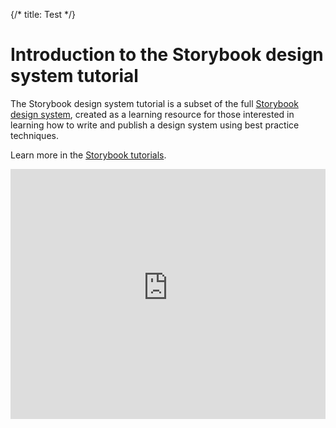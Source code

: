 {/*
title: Test
*/}

<Meta title="Test" />

# Introduction to the Storybook design system tutorial

The Storybook design system tutorial is a subset of the full [Storybook design system](https://github.com/storybookjs/design-system/), created as a learning resource for those interested in learning how to write and publish a design system using best practice techniques.
 
Learn more in the [Storybook tutorials](https://storybook.js.org/tutorials/).

<iframe
  src="https://shidoka-applications.netlify.app/?path=/story/components-button--button&singleStory=true"
  width="100%"        
  height="400"
  frameborder="0"
></iframe>
